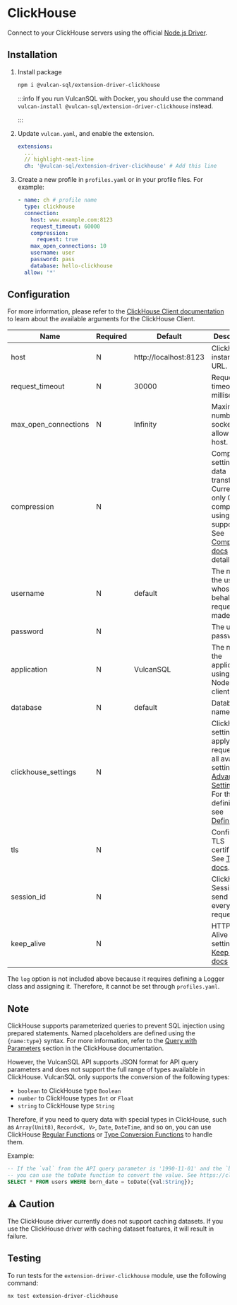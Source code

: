 # ClickHouse

Connect to your ClickHouse servers using the official [Node.js Driver](https://clickhouse.com/docs/en/integrations/language-clients/nodejs).

## Installation

1. Install package

   ```bash
   npm i @vulcan-sql/extension-driver-clickhouse
   ```

   :::info
   If you run VulcanSQL with Docker, you should use the command `vulcan-install @vulcan-sql/extension-driver-clickhouse` instead.

   :::

2. Update `vulcan.yaml`, and enable the extension.

   ```yaml
   extensions:
     ...
     // highlight-next-line
     ch: '@vulcan-sql/extension-driver-clickhouse' # Add this line
   ```

3. Create a new profile in `profiles.yaml` or in your profile files. For example:

   ```yaml
   - name: ch # profile name
     type: clickhouse
     connection:
       host: www.example.com:8123
       request_timeout: 60000
       compression:
         request: true
       max_open_connections: 10
       username: user
       password: pass
       database: hello-clickhouse
     allow: '*'
   ```

## Configuration

For more information, please refer to the [ClickHouse Client documentation](https://clickhouse.com/docs/en/integrations/language-clients/nodejs) to learn about the available arguments for the ClickHouse Client.

| Name                 | Required | Default               | Description                                                                                                                                                                                                                                                            |
| -------------------- | -------- | --------------------- | ---------------------------------------------------------------------------------------------------------------------------------------------------------------------------------------------------------------------------------------------------------------------- |
| host                 | N        | http://localhost:8123 | ClickHouse instance URL.                                                                                                                                                                                                                                               |
| request_timeout      | N        | 30000                 | Request timeout in milliseconds.                                                                                                                                                                                                                                       |
| max_open_connections | N        | Infinity              | Maximum number of sockets to allow per host.                                                                                                                                                                                                                           |
| compression          | N        |                       | Compression settings for data transfer. Currently, only GZIP compression using zlib is supported. See [Compression docs](https://clickhouse.com/docs/en/integrations/language-clients/nodejs#compression) for details.                                                 |
| username             | N        | default               | The name of the user on whose behalf requests are made.                                                                                                                                                                                                                |
| password             | N        |                       | The user's password.                                                                                                                                                                                                                                                   |
| application          | N        | VulcanSQL             | The name of the application using the Node.js client.                                                                                                                                                                                                                  |
| database             | N        | default               | Database name to use.                                                                                                                                                                                                                                                  |
| clickhouse_settings  | N        |                       | ClickHouse settings to apply to all requests. For all available settings, see [Advance Settings](https://clickhouse.com/docs/en/operations/settings), and For the definition, see [Definition](https://github.com/ClickHouse/clickhouse-js/blob/0.1.1/src/settings.ts) |
| tls                  | N        |                       | Configure TLS certificates. See [TLS docs](https://clickhouse.com/docs/en/integrations/language-clients/nodejs#tls-certificates).                                                                                                                                      |
| session_id           | N        |                       | ClickHouse Session ID to send with every request.                                                                                                                                                                                                                      |
| keep_alive           | N        |                       | HTTP Keep-Alive related settings. See [Keep Alive docs](https://clickhouse.com/docs/en/integrations/language-clients/nodejs#keep-alive)                                                                                                                                |

The `log` option is not included above because it requires defining a Logger class and assigning it. Therefore, it cannot be set through `profiles.yaml`.

## Note

ClickHouse supports parameterized queries to prevent SQL injection using prepared statements. Named placeholders are defined using the `{name:type}` syntax. For more information, refer to the [Query with Parameters](https://clickhouse.com/docs/en/integrations/language-clients/nodejs#queries-with-parameters) section in the ClickHouse documentation.

However, the VulcanSQL API supports JSON format for API query parameters and does not support the full range of types available in ClickHouse. VulcanSQL only supports the conversion of the following types:

- `boolean` to ClickHouse type `Boolean`
- `number` to ClickHouse types `Int` or `Float`
- `string` to ClickHouse type `String`

Therefore, if you need to query data with special types in ClickHouse, such as `Array(Unit8)`, `Record<K, V>`, `Date`, `DateTime`, and so on, you can use ClickHouse [Regular Functions](https://clickhouse.com/docs/en/sql-reference/functions) or [Type Conversion Functions](https://clickhouse.com/docs/en/sql-reference/functions/type-conversion-functions) to handle them.

Example:

```sql
-- If the `val` from the API query parameter is '1990-11-01' and the `born_date` column is of type `Date32`,
-- you can use the toDate function to convert the value. See https://clickhouse.com/docs/en/sql-reference/functions/type-conversion-functions#todate
SELECT * FROM users WHERE born_date = toDate({val:String});
```

## ⚠️ Caution

The ClickHouse driver currently does not support caching datasets. If you use the ClickHouse driver with caching dataset features, it will result in failure.

## Testing

To run tests for the `extension-driver-clickhouse` module, use the following command:

```bash
nx test extension-driver-clickhouse
```
